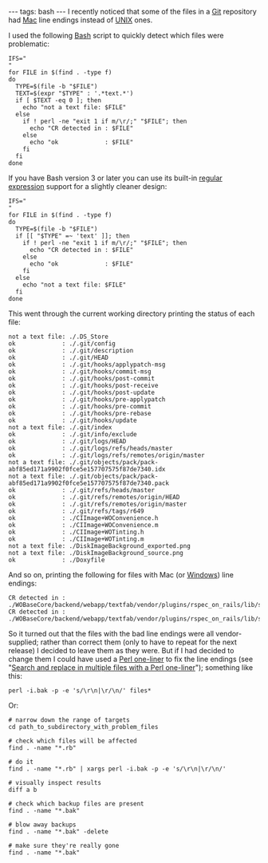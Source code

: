 ---
tags: bash
---
I recently noticed that some of the files in a [[Git]] repository had [[Mac]] line endings instead of [[UNIX]] ones.

I used the following [[Bash]] script to quickly detect which files were problematic:

<pre>IFS="
"
for FILE in $(find . -type f)
do
  TYPE=$(file -b "$FILE")
  TEXT=$(expr "$TYPE" : '.*text.*')
  if [ $TEXT -eq 0 ]; then
    echo "not a text file: $FILE"
  else
    if ! perl -ne "exit 1 if m/\r/;" "$FILE"; then
      echo "CR detected in : $FILE"
    else
      echo "ok             : $FILE"
    fi
  fi
done</pre>

If you have Bash version 3 or later you can use its built-in [[regular expression]] support for a slightly cleaner design:

<pre>IFS="
"
for FILE in $(find . -type f)
do
  TYPE=$(file -b "$FILE")
  if [[ "$TYPE" =~ 'text' ]]; then  
    if ! perl -ne "exit 1 if m/\r/;" "$FILE"; then
      echo "CR detected in : $FILE"
    else
      echo "ok             : $FILE"
    fi
  else
    echo "not a text file: $FILE"
  fi
done</pre>

This went through the current working directory printing the status of each file:

<pre>not a text file: ./.DS_Store
ok             : ./.git/config
ok             : ./.git/description
ok             : ./.git/HEAD
ok             : ./.git/hooks/applypatch-msg
ok             : ./.git/hooks/commit-msg
ok             : ./.git/hooks/post-commit
ok             : ./.git/hooks/post-receive
ok             : ./.git/hooks/post-update
ok             : ./.git/hooks/pre-applypatch
ok             : ./.git/hooks/pre-commit
ok             : ./.git/hooks/pre-rebase
ok             : ./.git/hooks/update
not a text file: ./.git/index
ok             : ./.git/info/exclude
ok             : ./.git/logs/HEAD
ok             : ./.git/logs/refs/heads/master
ok             : ./.git/logs/refs/remotes/origin/master
not a text file: ./.git/objects/pack/pack-abf85ed171a9902f0fce5e157707575f87de7340.idx
not a text file: ./.git/objects/pack/pack-abf85ed171a9902f0fce5e157707575f87de7340.pack
ok             : ./.git/refs/heads/master
ok             : ./.git/refs/remotes/origin/HEAD
ok             : ./.git/refs/remotes/origin/master
ok             : ./.git/refs/tags/r649
ok             : ./CIImage+WOConvenience.h
ok             : ./CIImage+WOConvenience.m
ok             : ./CIImage+WOTinting.h
ok             : ./CIImage+WOTinting.m
not a text file: ./DiskImageBackground_exported.png
not a text file: ./DiskImageBackground_source.png
ok             : ./Doxyfile</pre>

And so on, printing the following for files with Mac (or [[Windows]]) line endings:

<pre>CR detected in : ./WOBaseCore/backend/webapp/textfab/vendor/plugins/rspec_on_rails/lib/spec/rails/version.rb
CR detected in : ./WOBaseCore/backend/webapp/textfab/vendor/plugins/rspec_on_rails/lib/spec/rails.rb</pre>

So it turned out that the files with the bad line endings were all vendor-supplied; rather than correct them (only to have to repeat for the next release) I decided to leave them as they were. But if I had decided to change them I could have used a [[Perl one-liner]] to fix the line endings (see "[[Search and replace in multiple files with a Perl one-liner]]"); something like this:

<pre>perl -i.bak -p -e 's/\r\n|\r/\n/' files*</pre>

Or:

<pre># narrow down the range of targets
cd path_to_subdirectory_with_problem_files

# check which files will be affected
find . -name "*.rb"

# do it
find . -name "*.rb" | xargs perl -i.bak -p -e 's/\r\n|\r/\n/'

# visually inspect results
diff a b

# check which backup files are present
find . -name "*.bak"

# blow away backups
find . -name "*.bak" -delete

# make sure they're really gone
find . -name "*.bak"</pre>
